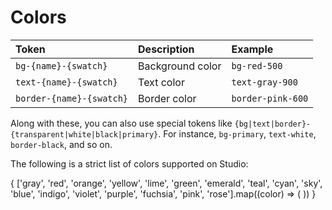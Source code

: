 
<Meta 
    title="Design Tokens/Colors" 
/>

# Colors

|Token|Description|Example|
|:--|:--|:--|
|`bg-{name}-{swatch}`|Background color|`bg-red-500`|
|`text-{name}-{swatch}`|Text color|`text-gray-900`|
|`border-{name}-{swatch}`|Border color|`border-pink-600`|

Along with these, you can also use special tokens like `{bg|text|border}-{transparent|white|black|primary}`. For instance, `bg-primary`, `text-white`, `border-black`, and so on.

The following is a strict list of colors supported on Studio:

<ColorPalette>
  <ColorItem
    title="primary"
    colors={[colors.primary]}
  />
  <ColorItem
    title="white"
    colors={[colors.white]}
  />
  <ColorItem
    title="black"
    colors={[colors.black]}
  />
  {
    ['gray', 'red', 'orange', 'yellow', 'lime', 'green', 'emerald', 'teal', 'cyan', 'sky', 'blue', 'indigo', 'violet', 'purple', 'fuchsia', 'pink', 'rose'].map((color) => (
      <ColorItem
        key={color}
        title={color}
        colors={colors[color]}
      />
    ))
  }
</ColorPalette>
